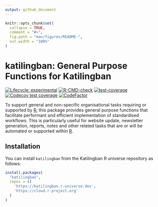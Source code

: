 ```yaml
---
output: github_document
---
```


<!-- README.md is generated from README.Rmd. Please edit that file -->

```r
knitr::opts_chunk$set(
  collapse = TRUE,
  comment = "#>",
  fig.path = "man/figures/README-",
  out.width = "100%"
)
```

# katilingban: General Purpose Functions for Katilingban

<!-- badges: start -->
[![Lifecycle: experimental](https://img.shields.io/badge/lifecycle-Experimental-orange.svg)](https://www.tidyverse.org/lifecycle/#experimental)
[![R-CMD-check](https://github.com/katilingban/katilingban/actions/workflows/R-CMD-check.yaml/badge.svg)](https://github.com/katilingban/katilingban/actions/workflows/R-CMD-check.yaml)
[![test-coverage](https://github.com/katilingban/katilingban/actions/workflows/test-coverage.yaml/badge.svg)](https://github.com/katilingban/katilingban/actions/workflows/test-coverage.yaml)
[![Codecov test coverage](https://codecov.io/gh/katilingban/katilingban/branch/main/graph/badge.svg)](https://app.codecov.io/gh/katilingban/katilingban?branch=main)
[![CodeFactor](https://www.codefactor.io/repository/github/katilingban/katilingban/badge)](https://www.codefactor.io/repository/github/katilingban/katilingban)
<!-- badges: end -->

To support general and non-specific organisational tasks requiring or supported by [R](https://cran.r-project.org), this package provides general purpose functions that facilitate performant and efficient implementation of standardised workflows. This is particularly useful for website update, newsletter generation, reports, notes and other related tasks that are or will be automated or supported within [R](https://cran.r-project.org).

## Installation

You can install `katilingban` from the Katilingban R universe repository as follows:

```r
install.packages(
  "katilingban",
  repos = c(
    'https://katilingban.r-universe.dev', 
    'https://cloud.r-project.org'
  )
)
```

